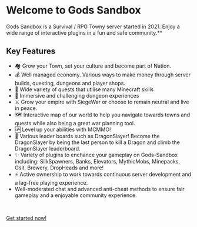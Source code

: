 # Welcome to Gods Sandbox

Gods Sandbox is a Survival / RPG Towny server started in 2021. Enjoy a wide range of interactive plugins in a fun and safe community.**

## Key Features

- 🏘️ Grow your Town, set your culture and become part of Nation.
- 💰 Well managed economy. Various ways to make money through server builds, questing, dungeons and player shops.
- 🎯 Wide variety of quests that utilise many Minecraft skills
- 🐉 Immersive and challenging dungeon experiences
- ⚔️ Grow your empire with SiegeWar or choose to remain neutral and live in peace.
- 🗺️ Interactive map of our world to help you navigate towards towns and quests while also being a great war planning tool.
- 🆙 Level up your abilities with MCMMO!
- 🥇 Various leader boards such as DragonSlayer! Become the DragonSlayer by being the last person to kill a Dragon and climb the DragonSlayer leaderboard.
- ✨ Variety of plugins to enchance your gameplay on Gods-Sandbox including: SilkSpawners, Banks, Elevators, MythicMobs, Minepacks, Gsit, Brewery, DropHeads and more!
- ⚡ Active ownership to work towards continuous server development and a lag-free playing experience.
- Well-moderated chat and advanced anti-cheat methods to ensure fair gameplay and a enjoyable community experience.

<br />

[Get started now!](/getting-started)
